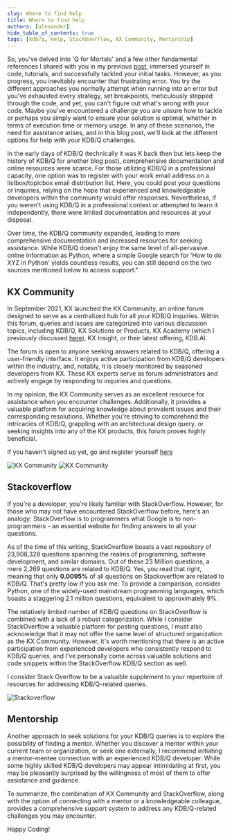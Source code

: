 ```yaml
---
slug: Where to find help
title: Where to find help
authors: [alexander]
hide_table_of_contents: true
tags: [kdb/q, Help, StackOverFlow, KX Community, Mentorship]
---
```


So, you've delved into 'Q for Mortals' and a few other fundamental references I shared with you in my previous [post](https://defconq.tech/blog/Go-To%20KDB/Q%20Learning%20Resources), immersed yourself in code, tutorials, and successfully tackled your initial tasks. However, as you progress, you inevitably encounter that frustrating error. You try the different approaches you normally attempt when running into an error but you've exhausted every strategy, set breakpoints, meticulously stepped through the code, and yet, you can't figure out what's wrong with your code. Maybe you've encountered a challenge you are unsure how to tackle or perhaps you simply want to ensure your solution is optimal, whether in terms of execution time or memory usage. In any of these scenarios, the need for assistance arises, and in this blog post, we'll look at the different options for help with your KDB/Q challenges.  

<!--truncate-->

In the early days of KDB/Q (technically it was K back then but lets keep the history of KDB/Q for another blog post), comprehensive documentation and online resources were scarce. For those utilizing KDB/Q in a professional capacity, one option was to register with your work email address on a listbox/topicbox email distribution list. Here, you could post your questions or inquiries, relying on the hope that experienced and knowledgeable developers within the community would offer responses. Nevertheless, if you weren't using KDB/Q in a professional context or attempted to learn it independently, there were limited documentation and resources at your disposal.

Over time, the KDB/Q community expanded, leading to more comprehensive documentation and increased resources for seeking assistance. While KDB/Q doesn't enjoy the same level of all-pervasive online information as Python, where a simple Google search for 'How to do XYZ in Python' yields countless results, you can still depend on the two sources mentioned below to access support."

## KX Community

In September 2021, KX launched the KX Community, an online forum designed to serve as a centralized hub for all your KDB/Q inquiries. Within this forum, queries and issues are categorized into various discussion topics, including KDB/Q, KX Solutions or Products, KX Academy (which I previously discussed [here](https://defconq.tech/blog/Go-To%20KDB/Q%20Learning%20Resources#kx-academy)), KX Insight, or their latest offering, KDB.AI.

The forum is open to anyone seeking answers related to KDB/Q, offering a user-friendly interface. It enjoys active participation from KDB/Q developers within the industry, and, notably, it is closely monitored by seasoned developers from KX. These KX experts serve as forum administrators and actively engage by responding to inquiries and questions.

In my opinion, the KX Community serves as an excellent resource for assistance when you encounter challenges. Additionally, it provides a valuable platform for acquiring knowledge about prevalent issues and their corresponding resolutions. Whether you're striving to comprehend the intricacies of KDB/Q, grappling with an architectural design query, or seeking insights into any of the KX products, this forum proves highly beneficial.

If you haven't signed up yet, go and register yourself [here](https://community.kx.com)

![KX Community](./KXCommunity1.png)
![KX Community](./KXCommunity2.png)

## Stackoverflow

If you're a developer, you're likely familiar with StackOverflow. However, for those who may not have encountered StackOverflow before, here's an analogy: StackOverflow is to programmers what Google is to non-programmers - an essential website for finding answers to all your questions.

As of the time of this writing, StackOverflow boasts a vast repository of 23,908,328 questions spanning the realms of programming, software development, and similar domains. Out of these 23 Million questions, a mere 2,269 questions are related to KDB/Q. Yes, you read that right, meaning that only **0.0095%** of all questions on Stackoverflow are related to KDB/Q. That's pretty low if you ask me. To provide a comparison, consider Python, one of the widely-used mainstream programming languages, which boasts a staggering 2.1 million questions, equivalent to approximately 9%.

The relatively limited number of KDB/Q questions on StackOverflow is combined with a lack of a robust categorization. While I consider StackOverflow a valuable platform for posting questions, I must also acknowledge that it may not offer the same level of structured organization as the KX Community.  However, it's worth mentioning that there is an active participation from experienced developers who consistently respond to KDB/Q queries, and I've personally come across valuable solutions and code snippets within the StackOverflow KDB/Q section as well. 

I consider Stack Overflow to be a valuable supplement to your repertoire of resources for addressing KDB/Q-related queries.

![Stackoverflow](./Stackoverflow.png)

## Mentorship

Another approach to seek solutions for your KDB/Q queries is to explore the possibility of finding a mentor. Whether you discover a mentor within your current team or organization, or seek one externally, I recommend initiating a mentor-mentee connection with an experienced KDB/Q developer. While some highly skilled KDB/Q developers may appear intimidating at first, you may be pleasantly surprised by the willingness of most of them to offer assistance and guidance.

To summarize, the combination of KX Community and StackOverflow, along with the option of connecting with a mentor or a knowledgeable colleague, provides a comprehensive support system to address any KDB/Q-related challenges you may encounter.


Happy Coding!
